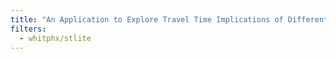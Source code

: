 ```yaml
---
title: "An Application to Explore Travel Time Implications of Different Site Configurations"
filters:
  - whitphx/stlite
---
```

